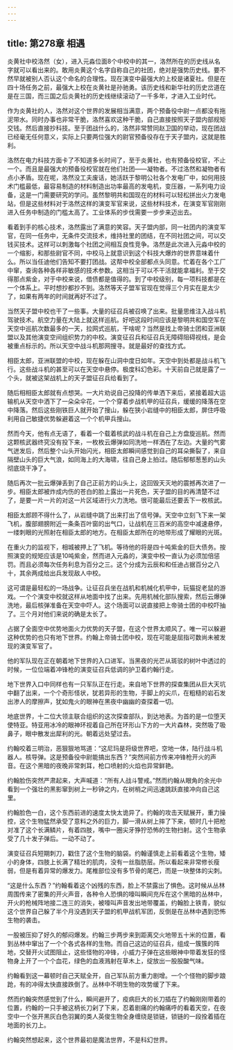 ```yaml
---
---
---
```

title: 第278章 相遇
---



炎黄社中校洛然（女），进入元淼位面8个中校中的其一，洛然所在的历史线从名字就可以看出来的。敢用炎黄这个名字自称自己的社团，绝对是强势历史线。要不然早就被别人否认这个命名的合理性。现在演变中最强大的上校是诸夏社。但是在四十场任务之前，最强大上校在炎黄社是孙驰勇。该历史线和新华社的历史岔道在是在三国，而三国之后炎黄社的历史线继续滚动了一千多年，才进入工业时代。

作为炎黄社的人，洛然对这个世界的发展相当满意，两个预备役中尉一点都没有拖泥带水。同时办事也非常干脆，洛然喜欢这种干脆，自己直接按照天子盟内部规矩交钱。然后直接抄科技。至于团战什么的，洛然非常赞同赵卫国的举动，现在团战已经毫无任何意义，实际上只要两位强大的尉官预备役存在于天子盟内，这就是胜利。

洛然在电力科技方面卡了不知道多长时间了，至于炎黄社，也有预备役校官，不止一个。而且是最强大的预备役校官就在他们社团——凝物者。不过洛然和凝物者有点小矛盾。现在呢，洛然没工夫废话，她活跃于黎明公社各个发电厂中，如何用技术门槛最低，最容易制造的材料制造出功率最高的发电机，变压器，一系列电力设备，这是一门需要研究的学问。虽然黎明共和国现在的材料可以轻松拼出火力发电站，但是这些材料对于洛然这样的演变军官来说，这些材料技术，在演变军官刚刚进入任务中制造的门槛太高了。工业体系的步伐需要一步步来迈出去。

看着到手的核心技术，洛然露出了满意的笑容。天子盟内部，同一社团内的演变军官，在同一任务中，无条件交流技术，维持社里的团结，在不同社团之间，可以交钱买技术。这样可以刺激每个社团之间相互良性竞争。洛然是此次进入元淼中校的一个缩影，和那些尉官不同，中校马上就意识到这个科技大爆炸的世界意味着什么。所以当任迪他们告知不要打团战。这帮中校全部都点头同意。忙着在各个工厂中窜，查询各种各样非敏感的技术参数。这相当于可以不干活就能拿福利。至于交得那点紫金，对于中校来说，借债都是值得的。到了中校级别，每一项科技都是在一个体系上。平时想抄都抄不到。洛然等天子盟军官现在觉得三个月实在是太少了，如果有两年的时间就再好不过了。

当然天子盟中校也干了一些事。大量的征召兵被召唤了出来。批量思维注入战斗机驾驶技术。航空力量在大陆上就这样巡航。好吧这段时间应该是黎明共和国空军在天空中巡航次数最多的一天，拉网式巡航，干啥呢？当然是找上帝骑士团和亚洲联盟以及其他演变空间组织势力的中校。演变征召兵和征召兵无障碍阻碍视线，是会被重点标示的。所以天空中战斗机那网搜寻。就是最好的查找方式。

相臣太郎，亚洲联盟的中校，现在躲在山洞中度日如年。天空中到处都是战斗机飞行。这些战斗机的甚至可以在天空中悬停。极度科幻色彩。十天前自己就是露了一个头，就被这架战机上的天子盟征召兵给看到了。

随后相相臣太郎就有点想哭。一大片劝说自己投降的传单洒下来后，紧接着超大运输机从天空中洒下了一朵朵伞花，一个个穿着步战机甲的征召兵，缓缓的降落在空中降落。然后这些刚铁巨人就开始了搜山，躲在狭小岩缝中的相臣太郎，屏住呼吸利用自己敏捷优势躲避着这一个个机甲兵搜山。

然而今天，他有点无语了，看着一个载着核武的战斗机在自己上方盘旋巡航。然而这颗核武器终究没有投下来，一枚枚云爆弹如同洗地一样洒在了左边。大量的气雾气迸发后，然后整个山头开始闪光，相臣太郎瞬间感觉到自己的耳朵撕裂了，来自隔壁山头的巨大气浪，如同海上的大海啸，往自己身上拍过。随后郁郁葱葱的山头彻底烧干净了。

随后再次一批云爆弹丢到了自己正前方的山头上，这回毁天灭地的震撼再次进了一步。相臣太郎被炸成内伤的苍白的脸上露出一片死色，天子盟的目的再清楚不过了，是要一片一片的对这一片区域进行火力洗地。很可能最后还要丢下一枚核武。

相臣太郎顾不得什么了，从岩缝中跳了出来打出了信号弹。天空中立刻飞下来一架飞机，腹部翅膀附近一条条百叶窗的出气口，让战机在三百米的高空中减速悬停，一缕刺眼的光照射在相臣太郎的地方。在相臣太郎所在的地带形成了耀眼的光斑。

在重火力的监视下，相城被押上了飞机。等待他的将是四十吨紫金的巨大债务。按照演变的规矩应该是10吨紫金，然而进入元淼的，演变中校一直认为必须加倍惩罚。而且必须每次任务利息为百分之三。这个分成为云辰和和任迪占据百分之八十，其余两成给出兵发现敌人中校。

这可谓是最轻松的一场战争。让征召兵坐在战机和机械化机甲中，玩猫捉老鼠的游戏。一个个演变中校就这样从地面中找了出来。先用机械化部队搜索，然后云爆弹洗地，最后核弹准备在天空中吓人。这个场面可以说直接把上帝骑士团的中校吓抽了。三个月对他们来说的确是太长了。

占据了全面空中优势地面火力优势的天子盟，在这个世界太顺风了。唯一可以躲避这种优势的也只有地下世界。约翰上帝骑士团中校，现在可能是屈指可数尚未被发现的演变军官了。

他的军队现在正在朝着地下世界的入口进军。当黑夜的光芒从斑驳的树叶中透过的时候，一位位端着冲锋枪的演变征召兵低调的护卫着约翰行走。

地下世界入口中同样也有一只军队正在行走。来自地下世界的探查集团从巨大天坑中翻了出来，一个个奇形怪状，犹若异形的生物，手脚上的尖爪，在粗糙的岩石发出渗人的摩擦声，犹如鬼火的眼神在黑夜中幽幽的查探着一切。

地底世界，十二位大领主联合组织的这次探查部队，到达地表。为首的是一位堕天使特亚。特亚用冰冷的眼神环视着自己所在环形山下方的一大片森林，突然吸了吸鼻子，眼中散发出犀利的光。朝着远处望过去。

约翰咬着三明治，恶狠狠地骂道：“这尼玛是将级世界吧，空地一体，陆行战斗机器人。核导弹。这是预备役中尉能搞出东西？”突然间前方传来冲锋枪开火的声音。在这个黑暗的夜晚非常刺耳，枪口喷射的火焰也异常鲜艳。

约翰脸伤突然严肃起来，大声喊道：“所有人战斗警戒。”然而约翰从眼角的余光中看到一个强壮的黑影窜到树上一秒钟之内，在树梢之间迅速跳跃直接冲向自己这里。

约翰脸色一白，这个东西前进的速度太快太诡异了。约翰的攻击天赋展开，重力操控，这个生物猛然承受了意料之外的巨力，脚一滑从树上摔了下来，顿时几十把枪对准了这个长满鳞片，有着四肢，嘴中一圈尖牙狰狞恐怖的生物扫射。这个生物承受了几十发子弹后。一动不动了。

演变征召兵短期刺刀，戳住了这个生物的脑袋。约翰谨慎走上前看着这个生物，矮小的身体，四肢上长满了精壮的肌肉，没有一丝脂肪层。所以看起来非常修长瘦弱，但是有着异常的爆发力。尾椎部位没有多节骨的尾巴，而是一块整体的尖刺。

“这是什么东西？”约翰看着这个凶残的东西，脸上不禁露出了惧色。这时候从丛林周围传来了密集的开火声音，各种令人恐惧的嚎叫瞬间充斥在这个黑暗的丛林中，开火的枪械阵地接二连三的消失，被嚎叫声音发出地带覆盖，约翰脸上铁青，貌似这个世界自己躲了半个月没遇到天子盟的机甲战机军团，反倒是在丛林中遇到恐怖生物的袭击。

一股被压抑了好久的郁闷爆发。约翰三步两步来到距离交火地带五十米的位置，看到丛林中窜出了一个个各式各样的生物。而自己这边的征召兵，组成一簇簇的阵地，交替开火试图阻止，这些怪物的冲锋，小威力子弹在这些眼神中带着发狂的怪物身上开了一个个血花，绿色的血液溅射在草木上，绽放出一股股酸气味。

约翰看到这一幕顿时自己天赋全开，自己军队前方重力剧增。一个个怪物的脚步踉跄，有的冲得太快直接跌倒了。丛林中不明生物的攻势缓了下来。

然而约翰突然感觉到了什么，瞬间避开了，疫病巨大的长刀插在了约翰刚刚带着的位置，约翰的一只手被这柄长刀剁了下来，忍着剧痛的约翰痛呼的看着天空，在夜空中一个张开黑灰白色羽翼的类人英俊生物全身缠绕是锁链，锁链的一段拴着插在地面的长刀上。

约翰突然想起来，这个世界最初是魔法世界，不是科幻世界。